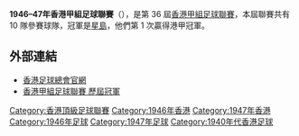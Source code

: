 '''1946–47年香港甲組足球聯賽'''（{{lang-en|Hong Kong First Division Football League}}），是第 36 屆[[香港甲組足球聯賽|香港甲組足球聯賽]]，本屆聯賽共有 10 隊參賽球隊，冠軍是[[星島體育會|星島]]，他們第 1 次贏得港甲冠軍。

== 外部連結 ==
*[https://www.hkfa.com/ 香港足球總會官網]{{Wayback|url=https://www.hkfa.com/ |date=20190103174738 }}
*[http://www.rsssf.com/tablesh/hkchamp.html 香港甲組足球聯賽 歷屆冠軍]{{Wayback|url=http://www.rsssf.com/tablesh/hkchamp.html |date=20120205190654 }}

{{港甲賽季}}
{{soccer-stub}}
[[Category:香港頂級足球聯賽|Category:香港頂級足球聯賽]]
[[Category:1946年香港|Category:1946年香港]]
[[Category:1947年香港|Category:1947年香港]]
[[Category:1946年足球|Category:1946年足球]]
[[Category:1947年足球|Category:1947年足球]]
[[Category:1940年代香港足球|Category:1940年代香港足球]]